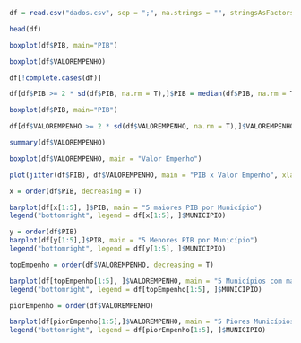 ```r
df = read.csv("dados.csv", sep = ";", na.strings = "", stringsAsFactors = T)
```

```r
head(df)
```

```r
boxplot(df$PIB, main="PIB")
```

```r
boxplot(df$VALOREMPENHO)
```

```r
df[!complete.cases(df)]
```

```r
df[df$PIB >= 2 * sd(df$PIB, na.rm = T),]$PIB = median(df$PIB, na.rm = T)

boxplot(df$PIB, main="PIB")
```


```r
df[df$VALOREMPENHO >= 2 * sd(df$VALOREMPENHO, na.rm = T),]$VALOREMPENHO = median(df$VALOREMPENHO, na.rm = T)

summary(df$VALOREMPENHO)

boxplot(df$VALOREMPENHO, main = "Valor Empenho")
```
```r
plot(jitter(df$PIB), df$VALOREMPENHO, main = "PIB x Valor Empenho", xlab = "PIB", ylab = "Valor Empenho")
```

```r
x = order(df$PIB, decreasing = T)

barplot(df[x[1:5], ]$PIB, main = "5 maiores PIB por Município")
legend("bottomright", legend = df[x[1:5], ]$MUNICIPIO)
```

```r
y = order(df$PIB)
barplot(df[y[1:5],]$PIB, main = "5 Menores PIB por Município")
legend("bottomright", legend = df[y[1:5], ]$MUNICIPIO)
```

```r
topEmpenho = order(df$VALOREMPENHO, decreasing = T)

barplot(df[topEmpenho[1:5], ]$VALOREMPENHO, main = "5 Municípios com maior Valor de Empenho")
legend("bottomright", legend = df[topEmpenho[1:5], ]$MUNICIPIO)
```

```r
piorEmpenho = order(df$VALOREMPENHO)

barplot(df[piorEmpenho[1:5],]$VALOREMPENHO, main = "5 Piores Municípios por Valor de Empenho")
legend("bottomright", legend = df[piorEmpenho[1:5], ]$MUNICIPIO)
```


